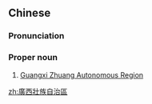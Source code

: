 {{also|广西壮族自治区}}
==Chinese==
{{zh-forms|s=广西壮族自治区|type=223}}

===Pronunciation===
{{zh-pron
|m=Guǎngxī Zhuàngzú Zìzhìqū
|c=gwong2 sai1 zong3 zuk6 zi6 zi6 keoi1
|cat=propn
}}

===Proper noun===
{{zh-proper noun}}

# [[Guangxi Zhuang Autonomous Region]]

[[zh:廣西壯族自治區]]

{{zh-cat|Autonomous regions of China}}